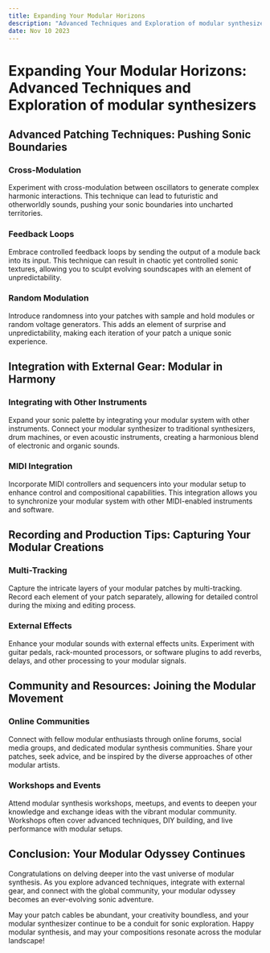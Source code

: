 ```yaml
---
title: Expanding Your Modular Horizons
description: "Advanced Techniques and Exploration of modular synthesizers"
date: Nov 10 2023
---
```


# Expanding Your Modular Horizons: Advanced Techniques and Exploration of modular synthesizers

## Advanced Patching Techniques: Pushing Sonic Boundaries

### Cross-Modulation

Experiment with cross-modulation between oscillators to generate complex harmonic interactions. This technique can lead to futuristic and otherworldly sounds, pushing your sonic boundaries into uncharted territories.

### Feedback Loops

Embrace controlled feedback loops by sending the output of a module back into its input. This technique can result in chaotic yet controlled sonic textures, allowing you to sculpt evolving soundscapes with an element of unpredictability.

### Random Modulation

Introduce randomness into your patches with sample and hold modules or random voltage generators. This adds an element of surprise and unpredictability, making each iteration of your patch a unique sonic experience.

## Integration with External Gear: Modular in Harmony

### Integrating with Other Instruments

Expand your sonic palette by integrating your modular system with other instruments. Connect your modular synthesizer to traditional synthesizers, drum machines, or even acoustic instruments, creating a harmonious blend of electronic and organic sounds.

### MIDI Integration

Incorporate MIDI controllers and sequencers into your modular setup to enhance control and compositional capabilities. This integration allows you to synchronize your modular system with other MIDI-enabled instruments and software.

## Recording and Production Tips: Capturing Your Modular Creations

### Multi-Tracking

Capture the intricate layers of your modular patches by multi-tracking. Record each element of your patch separately, allowing for detailed control during the mixing and editing process.

### External Effects

Enhance your modular sounds with external effects units. Experiment with guitar pedals, rack-mounted processors, or software plugins to add reverbs, delays, and other processing to your modular signals.

## Community and Resources: Joining the Modular Movement

### Online Communities

Connect with fellow modular enthusiasts through online forums, social media groups, and dedicated modular synthesis communities. Share your patches, seek advice, and be inspired by the diverse approaches of other modular artists.

### Workshops and Events

Attend modular synthesis workshops, meetups, and events to deepen your knowledge and exchange ideas with the vibrant modular community. Workshops often cover advanced techniques, DIY building, and live performance with modular setups.

## Conclusion: Your Modular Odyssey Continues

Congratulations on delving deeper into the vast universe of modular synthesis. As you explore advanced techniques, integrate with external gear, and connect with the global community, your modular odyssey becomes an ever-evolving sonic adventure.

May your patch cables be abundant, your creativity boundless, and your modular synthesizer continue to be a conduit for sonic exploration. Happy modular synthesis, and may your compositions resonate across the modular landscape!
